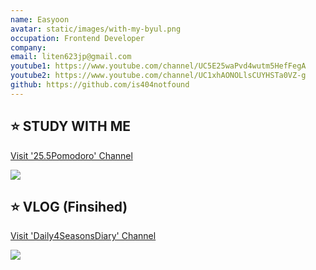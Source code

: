 ```yaml
---
name: Easyoon
avatar: static/images/with-my-byul.png
occupation: Frontend Developer
company: 
email: liten623jp@gmail.com
youtube1: https://www.youtube.com/channel/UC5E25waPvd4wutm5HefFegA
youtube2: https://www.youtube.com/channel/UC1xhAONOLlsCUYHSTa0VZ-g
github: https://github.com/is404notfound
---
```


## ⭐ STUDY WITH ME
[Visit '25.5Pomodoro' Channel](https://www.youtube.com/channel/UC1xhAONOLlsCUYHSTa0VZ-g)

![](../static/images/study_with_me_channel.png)



## ⭐ VLOG (Finsihed)

[Visit 'Daily4SeasonsDiary' Channel](https://www.youtube.com/channel/UC5E25waPvd4wutm5HefFegA)

![](../static/images/vlog_channel.png)




